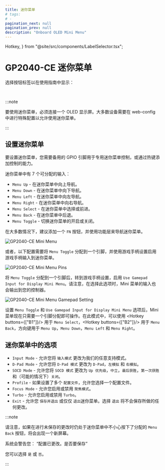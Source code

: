 ```yaml
---
title: 迷你菜单
# tags:
# -
pagination_next: null
pagination_prev: null
description: "Onboard OLED Mini Menu"
---
```


  Hotkey,
} from "@site/src/components/LabelSelector.tsx";

# GP2040-CE 迷你菜单

选择按钮标签以在使用指南中显示：

<InputLabelSelector />
<br />

:::note

要使用迷你菜单，必须连接一个 OLED 显示屏。大多数设备需要在 web-config 中进行特殊配置以允许使用迷你菜单。

:::

## 设置迷你菜单

要设置迷你菜单，您需要备用的 GPIO 引脚用于专用迷你菜单控制，或通过热键添加控制的能力。

迷你菜单中有 7 个可分配的输入：

- `Menu Up` - 在迷你菜单中向上导航。
- `Menu Down` - 在迷你菜单中向下导航。
- `Menu Left` - 在迷你菜单中向左导航。
- `Menu Right` - 在迷你菜单中向右导航。
- `Menu Select` - 在迷你菜单中选择或前进。
- `Menu Back` - 在迷你菜单中后退。
- `Menu Toggle` - 切换迷你菜单的开启或关闭。

在大多数情况下，建议添加一个 `FN` 按钮，并使用功能层来导航迷你菜单。

![GP2040-CE Mini Menu](./assets/images/gpc-mini-menu.png)

或者，以下配置需要将 `Menu Toggle` 分配到一个引脚，并使用游戏手柄设置启用游戏手柄输入到迷你菜单。

![GP2040-CE Mini Menu Pins](./assets/images/gpc-mini-menu-pins.png)

将 `Menu Toggle` 分配到一个引脚后，转到游戏手柄设置，启用 `Use Gamepad Input for Display Mini Menu`。请注意，在选择此选项时，Mini 菜单的输入也会输出到您的控制器。

![GP2040-CE Mini Menu Gamepad Setting](./assets/images/gpc-mini-menu-gamepad.png)

设置 `Menu Toggle` 和 `Use Gamepad Input for Display Mini Menu` 选项后，Mini 菜单现在只需要一个引脚分配即可操作。在此模式中，可以使用 <Hotkey buttons={["B1"]}/> 用于 `Menu Select`，<Hotkey buttons={["B2"]}/> 用于 `Menu Back`，方向键用于 `Menu Up`，`Menu Down`，`Menu Left` 和 `Menu Right`。

## 迷你菜单中的选项

- `Input Mode` - 允许您将 `输入模式` 更改为我们的任意支持模式。
- `D-Pad Mode` - 允许您将 `D-Pad 模式` 更改为 `D-Pad`，`左模拟` 和 `右模拟`。
- `SOCD Mode` - 允许您将 `SOCD 模式` 更改为 `Up 优先级`，`中立`，`最后获胜`，`第一次获胜` 和（可能的情况下）`关闭`。
- `Profile` - 如果设置了多个 `配置文件`，允许您选择一个配置文件。
- `Focus Mode` - 允许您启用或禁用 `聚焦模式`。
- `Turbo` - 允许您启用或禁用 `Turbo`。
- `Exit` - 允许您 `保存并退出` 或仅仅 `退出`迷你菜单。选择 `退出` 将不会保存所做的任何更改。

:::note

请注意，如果在进行未保存的更改时仍处于迷你菜单中不小心按下了分配的 `Menu Back` 按钮，将会出现一个新屏幕。

系统会警告您：
“配置已更改。是否要保存”

您可以选择 `是` 或 `否`。

:::
